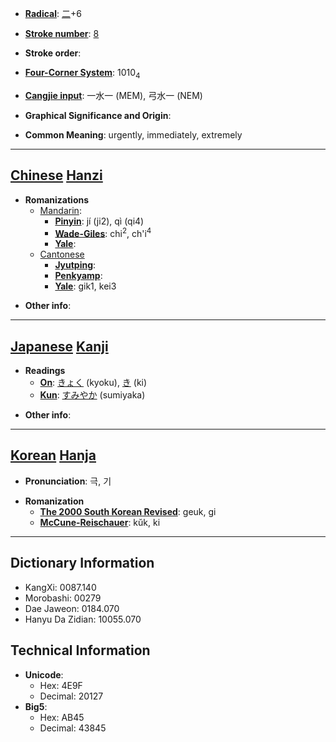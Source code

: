 * '''[[Wiktionary:Chinese radical index| Radical]]''': [[Wiktionary:Chinese radical index 二|二]]+6

* '''[[Wiktionary:Chinese total strokes index|Stroke number]]''': [[Wiktionary:Chinese total strokes index 8|8]]

* '''Stroke order''': 

* '''[[Wiktionary:Chinese four corner index|Four-Corner System]]''': 1010<sub>4</sub>

* '''[[Wiktionary:Chinese Cangjie index|Cangjie input]]''': 一水一 (MEM), 弓水一 (NEM)

* '''Graphical Significance and Origin''': 

* '''Common Meaning''': urgently, immediately, extremely

----

== [[Chinese]] [[Hanzi]] ==

* '''Romanizations'''
** [[Mandarin]]:
*** '''[[Pinyin]]''': jí (ji2), qì (qi4)
*** '''[[Wade-Giles]]''': chi<sup>2</sup>, ch'i<sup>4</sup>
*** '''[[Yale]]''': 
**[[Cantonese]]
***'''[[Jyutping]]''':
***'''[[Penkyamp]]''': 
***'''[[Yale]]''': gik1, kei3

* '''Other info''': 

----

== [[Japanese]] [[Kanji]] ==

* '''Readings'''
** '''[[On]]''': [[きょく]] (kyoku), [[き]] (ki)
** '''[[Kun]]''': [[すみやか]] (sumiyaka)

* '''Other info''':  

----

== [[Korean]] [[Hanja]] ==

* '''Pronunciation''': 극, 기

* '''Romanization'''
** '''[[The 2000 South Korean Revised Romanization|The 2000 South Korean Revised]]''': geuk, gi
** '''[[McCune-Reischauer]]''': kŭk, ki

----

== Dictionary Information ==

* KangXi: 0087.140
* Morobashi: 00279
* Dae Jaweon: 0184.070
* Hanyu Da Zidian: 10055.070

== Technical Information ==

* '''Unicode''':
** Hex: 4E9F
** Decimal: 20127
* '''Big5''':
** Hex: AB45
** Decimal: 43845